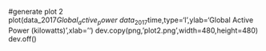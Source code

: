 #generate plot 2
plot(data_2017$Global_active_power~data_2017$time,type='l',ylab='Global Active Power (kilowatts)',xlab='')
dev.copy(png,'plot2.png',width=480,height=480)
dev.off()
